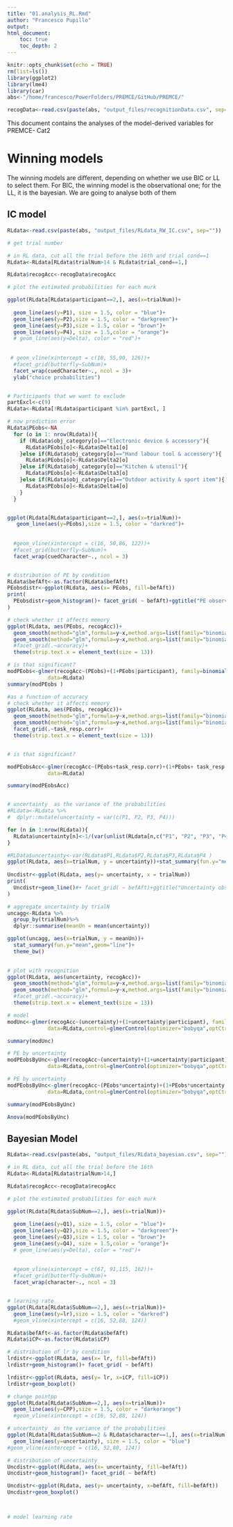 ```yaml
---
title: "01.analysis_RL.Rmd"
author: "Francesco Pupillo"
output: 
html_document:
    toc: true
    toc_depth: 2
---
```


```r
knitr::opts_chunk$set(echo = TRUE)
rm(list=ls())
library(ggplot2)
library(lme4)
library(car)
abs<-"/home/francesco/PowerFolders/PREMCE/GitHub/PREMCE/"

recogData<-read.csv(paste(abs, "output_files/recognitionData.csv", sep=""))

```
This document contains the analyses of the model-derived variables for PREMCE-
Cat2


# Winning models
The winning models are different, depending on whether we use BIC or LL to 
select them. For BIC, the winning model is the observational one; for the LL, it
is the bayesian. We are going to analyse both of them

## IC model
```R
RLdata<-read.csv(paste(abs, "output_files/RLdata_RW_IC.csv", sep=""))

# get trial number

# in RL data, cut all the trial before the 16th and trial cond==1
RLdata<-RLdata[RLdata$trialNum>14 & RLdata$trial_cond==1,]

RLdata$recogAcc<-recogData$recogAcc

# plot the estimated probabilities for each murk

ggplot(RLdata[RLdata$participant==2,], aes(x=trialNum))+
  
  geom_line(aes(y=P1), size = 1.5, color = "blue")+
  geom_line(aes(y=P2),size = 1.5, color = "darkgreen")+
  geom_line(aes(y=P3),size = 1.5, color = "brown")+
  geom_line(aes(y=P4), size = 1.5,color = "orange")+
  # geom_line(aes(y=Delta), color = "red")+
  
  
 # geom_vline(xintercept = c(18, 55,90, 126))+
  #facet_grid(butterfly~SubNum)+
  facet_wrap(cuedCharacter~., ncol = 3)+
  ylab("choice probabilities")


# Participants that we want to exclude
partExcl<-c(9)
RLdata<-RLdata[!RLdata$participant %in% partExcl, ]

# now prediction error
RLdata$PEobs<-NA
  for (o in 1: nrow(RLdata)){
    if (RLdata$obj_category[o]=="Electronic device & accessory"){
      RLdata$PEobs[o]<-RLdata$Delta1[o]
    }else if(RLdata$obj_category[o]=="Hand labour tool & accessory"){
      RLdata$PEobs[o]<-RLdata$Delta2[o]
    }else if(RLdata$obj_category[o]=="Kitchen & utensil"){
      RLdata$PEobs[o]<-RLdata$Delta3[o]
    }else if(RLdata$obj_category[o]=="Outdoor activity & sport item"){
      RLdata$PEobs[o]<-RLdata$Delta4[o]
    }
  }


ggplot(RLdata[RLdata$participant==2,], aes(x=trialNum))+
   geom_line(aes(y=PEobs),size = 1.5, color = "darkred")+
  
  
  #geom_vline(xintercept = c(16, 50,86, 122))+
  #facet_grid(butterfly~SubNum)+
  facet_wrap(cuedCharacter~., ncol = 3)


# distribution of PE by condition
RLdata$befAft<-as.factor(RLdata$befAft)
PEobsdistr<-ggplot(RLdata, aes(x= PEobs, fill=befAft))
print(
  PEobsdistr+geom_histogram()+ facet_grid( ~ befAft)+ggtitle("PE observational")
)

# check whether it affects memory
ggplot(RLdata, aes(PEobs, recogAcc))+
  geom_smooth(method="glm",formula=y~x,method.args=list(family="binomial"), se=F, alpha = 0.1)+aes(colour = factor(participant))+
  geom_smooth(method="glm",formula=y~x,method.args=list(family="binomial"), colour="black", se=T)+
  #facet_grid(.~accuracy)+
  theme(strip.text.x = element_text(size = 13))

# is that significant?
modPEobs<-glmer(recogAcc~(PEobs)+(1+PEobs|participant), family=binomial(),
             data=RLdata)
summary(modPEobs )

#as a function of accuracy
# check whether it affects memory
ggplot(RLdata, aes(PEobs, recogAcc))+
  geom_smooth(method="glm",formula=y~x,method.args=list(family="binomial"), se=F, alpha = 0.1)+aes(colour = factor(participant))+
  geom_smooth(method="glm",formula=y~x,method.args=list(family="binomial"), colour="black", se=T)+
  facet_grid(.~task_resp.corr)+
  theme(strip.text.x = element_text(size = 13))


# is that significant?

modPEobsAcc<-glmer(recogAcc~(PEobs+task_resp.corr)+(1+PEobs+ task_resp.corr|participant), family=binomial(),
             data=RLdata)

summary(modPEobsAcc)


# uncertainty  as the variance of the probabilities
#RLdata<-RLdata %>%
#  dplyr::mutate(uncertainty = var(c(P1, P2, P3, P4)))

for (n in 1:nrow(RLdata)){
  RLdata$uncertainty[n]<-1/(var(unlist(RLdata[n,c("P1", "P2", "P3", "P4")]))+0.1)
}

#RLData$uncertainty<-var(RLdata$P1,RLdata$P2,RLdata$P3,RLdata$P4 )
ggplot(RLdata, aes(x=trialNum, y = uncertainty))+stat_summary(fun.y="mean",geom="line")
  
Uncdistr<-ggplot(RLdata, aes(y= uncertainty, x = trialNum))
print(
  Uncdistr+geom_line()#+ facet_grid( ~ befAft)+ggtitle("Uncertainty observational")
)

# aggregate uncertainty by trialN
uncagg<-RLdata %>%
  group_by(trialNum)%>%
  dplyr::summarise(meanUn = mean(uncertainty))

ggplot(uncagg, aes(x=trialNum, y = meanUn))+
  stat_summary(fun.y="mean",geom="line")+
  theme_bw()
  

# plot with recognition
ggplot(RLdata, aes(uncertainty, recogAcc))+
  geom_smooth(method="glm",formula=y~x,method.args=list(family="binomial"), se=F, alpha = 0.1)+aes(colour = factor(participant))+
  geom_smooth(method="glm",formula=y~x,method.args=list(family="binomial"), colour="black", se=T)+
  #facet_grid(.~accuracy)+
  theme(strip.text.x = element_text(size = 13))

# model
modUnc<-glmer(recogAcc~(uncertainty)+(1+uncertainty|participant), family=binomial(),
             data=RLdata,control=glmerControl(optimizer="bobyqa",optCtrl=list(maxfun=100000)) )

summary(modUnc)

# PE by uncertainty
modPEobsByUnc<-glmer(recogAcc~(uncertainty)+(1+uncertainty|participant), family=binomial(),
             data=RLdata,control=glmerControl(optimizer="bobyqa",optCtrl=list(maxfun=100000)) )

# PE by uncertainty
modPEobsByUnc<-glmer(recogAcc~(PEobs*uncertainty)+(1+PEobs*uncertainty|participant), family=binomial(),
             data=RLdata,control=glmerControl(optimizer="bobyqa",optCtrl=list(maxfun=100000)) )

summary(modPEobsByUnc)

Anova(modPEobsByUnc)
```

## Bayesian Model
```r
RLdata<-read.csv(paste(abs, "output_files/RLdata_bayesian.csv", sep=""))

# in RL data, cut all the trial before the 16th
RLdata<-RLdata[RLdata$trialNum>14,]

RLdata$recogAcc<-recogData$recogAcc

# plot the estimated probabilities for each murk

ggplot(RLdata[RLdata$SubNum==2,], aes(x=trialNum))+
  
  geom_line(aes(y=Q1), size = 1.5, color = "blue")+
  geom_line(aes(y=Q2),size = 1.5, color = "darkgreen")+
  geom_line(aes(y=Q3),size = 1.5, color = "brown")+
  geom_line(aes(y=Q4), size = 1.5,color = "orange")+
  # geom_line(aes(y=Delta), color = "red")+
  
  
  #geom_vline(xintercept = c(67, 91,115, 162))+
  #facet_grid(butterfly~SubNum)+
  facet_wrap(character~., ncol = 3)


# learning rate
ggplot(RLdata[RLdata$SubNum==2,], aes(x=trialNum))+
  geom_line(aes(y=lr),size = 1.5, color = "darkred")
  #geom_vline(xintercept = c(16, 52,88, 124))

RLdata$befAft<-as.factor(RLdata$befAft)
RLdata$iCP<-as.factor(RLdata$iCP)

# distribution of lr by condition
lrdistr<-ggplot(RLdata, aes(x= lr, fill=befAft))
lrdistr+geom_histogram()+ facet_grid( ~ befAft)

lrdistr<-ggplot(RLdata, aes(y= lr, x=iCP, fill=iCP))
lrdistr+geom_boxplot()

# change pointpp
ggplot(RLdata[RLdata$SubNum==2,], aes(x=trialNum))+
  geom_line(aes(y=CPP),size = 1.5, color = "darkorange")
  #geom_vline(xintercept = c(16, 52,88, 124))

# uncertainty  as the variance of the probabilities
ggplot(RLdata[RLdata$SubNum==2 & RLdata$character==1,], aes(x=trialNum))+
  geom_line(aes(y=uncertainty), size = 1.5, color = "blue")
#geom_vline(xintercept = c(16, 52,88, 124))

# distribution of uncertainty
Uncdistr<-ggplot(RLdata, aes(x= uncertainty, fill=befAft))
Uncdistr+geom_histogram()+ facet_grid( ~ befAft)

Uncdistr<-ggplot(RLdata, aes(y= uncertainty, x=befAft, fill=befAft))
Uncdistr+geom_boxplot()



# model learning rate


```
